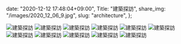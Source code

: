   date: "2020-12-12 17:48:04+09:00",
  Title: "建築探訪",
  share_img: "/images/2020_12_06_9.jpg",
  slug: "architecture",
};

![建築探訪](/images/2020_12_06_1.jpg)
![建築探訪](/images/2020_12_06_2.jpg)
![建築探訪](/images/2020_12_06_3.jpg)
![建築探訪](/images/2020_12_06_4.jpg)
![建築探訪](/images/2020_12_06_5.jpg)
![建築探訪](/images/2020_12_06_6.jpg)
![建築探訪](/images/2020_12_06_7.jpg)
![建築探訪](/images/2020_12_06_8.jpg)
![建築探訪](/images/2020_12_06_9.jpg)
![建築探訪](/images/2020_12_06_10.jpg)
![建築探訪](/images/2020_12_06_11.jpg)
